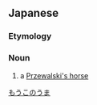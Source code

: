 ==Japanese==
{{wikipedia|lang=ja|モウコノウマ}}
{{ja-kanjitab|もう|こ|の|うま}}

===Etymology===
{{compound|lang=ja|蒙古|野馬|tr1=Mōko|tr2=nouma|t1=[[Mongolia]]|t2=[[wild horse]]|sort=もうこのうま}}

===Noun===
{{ja-noun|^もうこ の.うま|^モウコ ノ.ウマ}}

# a [[Przewalski's horse]]

[[Category:ja:Horses|もうこのうま]]